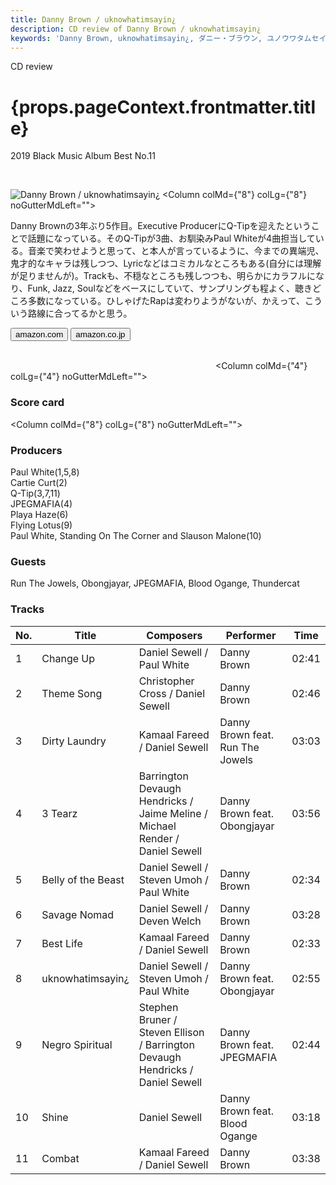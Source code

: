 ```yaml
---
title: Danny Brown / uknowhatimsayin¿ 
description: CD review of Danny Brown / uknowhatimsayin¿ 
keywords: 'Danny Brown, uknowhatimsayin¿, ダニー・ブラウン, ユノウワタムセイン¿, ユノウワタムセイン'
---
```




<p className="largeP">CD review</p>
<h1 className="h1--no--margin">{props.pageContext.frontmatter.title}</h1>
<p className="largeP"><Link to="/best50/2019/">2019 Black Music Album Best No.11</Link></p>

<br/>
<Row  className="image-card-group">
	<Column colMd={"4"} colLg={"4"} noGutterMdLeft="">
       <ImageCard>

![Danny Brown / uknowhatimsayin¿ ](../../images/cd/dannybrown4L.jpg) 
</ImageCard>
	</Column>
	<Column colMd={"8"} colLg={"8"} noGutterMdLeft="">
		<p>
			Danny Brownの3年ぶり5作目。Executive ProducerにQ-Tipを迎えたということで話題になっている。そのQ-Tipが3曲、お馴染みPaul Whiteが4曲担当している。音楽で笑わせようと思って、と本人が言っているように、今までの異端児、鬼才的なキャラは残しつつ、Lyricなどはコミカルなところもある(自分には理解が足りませんが)。Trackも、不穏なところも残しつつも、明らかにカラフルになり、Funk, Jazz, Soulなどをベースにしていて、サンプリングも程よく、聴きどころ多数になっている。ひしゃげたRapは変わりようがないが、かえって、こういう路線に合ってるかと思う。
		</p>
		<div>
	  <Button href="https://amzn.to/3eHNAI7" kind="primary" size="small" renderIcon={ArrowUpRight24}>
      amazon.com
    </Button>
    <Button href="https://amzn.to/3eGnXr7" kind="secondary" size="small" renderIcon={ArrowUpRight24}>
      amazon.co.jp
    </Button>
		</div>
		<a style="display:inline-block;overflow:hidden;background:url(https://linkmaker.itunes.apple.com/ja-jp/lockup.svg?releaseDate=2019-11-22&kind=album&bubble=apple_music&style=mono-black) no-repeat;width:180px;height:45px;" href="https://geo.music.apple.com/jp/album/uknowhatimsayin/1477589375?mt=1&app=music&ls=1&at=11lcug"></a>
		<a style="display:inline-block;overflow:hidden;background:url(https://linkmaker.itunes.apple.com/ja-jp/badge-lrg.svg?releaseDate=2019-11-22T00:00:00Z&kind=album&bubble=itunes_music) no-repeat;width:140px;height:45px;" href="https://geo.music.apple.com/jp/album/uknowhatimsayin/1477589375?app=itunes&at=11lcug"></a>
	</Column>
</Row>
<Row >
	<Column colMd={"4"} colLg={"4"} noGutterMdLeft="">
		<div>
    	<h3>Score card</h3>
			<SliderJS1 value="1" />
    	<SliderJS2 value="2" />
			<SliderJS3 value="2" />
    	<SliderJS4 value="9" />
		</div>
	</Column>
	<Column colMd={"8"} colLg={"8"} noGutterMdLeft="">
		<div>
			<h3>Producers</h3>
			<p>
				Paul White(1,5,8)
				<br/>Cartie Curt(2)
				<br/>Q-Tip(3,7,11)
				<br/>JPEGMAFIA(4)
				<br/>Playa Haze(6)
				<br/>Flying Lotus(9)
				<br/>Paul White, Standing On The Corner and Slauson Malone(10)
			</p>
			<h3>Guests</h3>
			<p>
				Run The Jowels, Obongjayar, JPEGMAFIA, Blood Ogange, Thundercat
			</p>
		</div>
	</Column>
</Row>

<h3>Tracks</h3>

| No. |	 Title             |	 Composers                                                                  | Performer                        |  Time |
| --- |	------------------ | ------------------------------------------------------------------------------ | -------------------------------- | ----- |
| 1	  |	Change Up          | Daniel Sewell / Paul White                                                    	| Danny Brown                      | 02:41 |
| 2	  |	Theme Song         | Christopher Cross / Daniel Sewell                                             	| Danny Brown                      | 02:46 |
| 3	  |	Dirty Laundry      | Kamaal Fareed / Daniel Sewell                                                 	| Danny Brown feat. Run The Jowels | 03:03 |
| 4	  |	3 Tearz            | Barrington Devaugh Hendricks / Jaime Meline / Michael Render / Daniel Sewell  	| Danny Brown feat. Obongjayar     | 03:56 |
| 5	  |	Belly of the Beast | Daniel Sewell / Steven Umoh / Paul White                                      	| Danny Brown                      | 02:34 |
| 6	  |	Savage Nomad       | Daniel Sewell / Deven Welch                                                   	| Danny Brown                      | 03:28 |
| 7	  |	Best Life          | Kamaal Fareed / Daniel Sewell                                                 	| Danny Brown                      | 02:33 |
| 8	  |	uknowhatimsayin¿   | Daniel Sewell / Steven Umoh / Paul White                                      	| Danny Brown feat. Obongjayar     | 02:55 |
| 9	  |	Negro Spiritual    | Stephen Bruner / Steven Ellison / Barrington Devaugh Hendricks / Daniel Sewell	| Danny Brown feat. JPEGMAFIA      | 02:44 |
| 10  |	Shine              | Daniel Sewell                                                                 	| Danny Brown feat. Blood Ogange   | 03:18 |
| 11  |	Combat             | Kamaal Fareed / Daniel Sewell                                                 	| Danny Brown                      | 03:38 | 